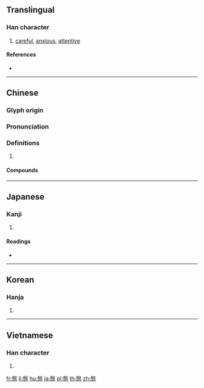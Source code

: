 {{also|殷}}
==Translingual==

===Han character===
{{Han char|rn=61|rad=心|as=10|sn=14|four=77334|canj=HEP|ids=⿱殷心}}

# [[careful]], [[anxious]], [[attentive]]

====References====
* {{Han ref|kx=0397.230|dkj=11045|dj=0736.160|hdz=42334.060|uh=6147|ud=24903|bh=B9FE|bd=47614}}

----

==Chinese==
{{zh-forms}}

===Glyph origin===
{{Han etym}}

===Pronunciation===
{{zh-pron
|m=yīn
|c=jan1
|mc=y
|oc=y
|cat=
}}

===Definitions===
{{zh-hanzi}}

# {{rfdef|zh}}

====Compounds====
{{zh-der|慇懃|慇慇懃懃|慇慇}}

----

==Japanese==

===Kanji===
{{ja-kanji|grade=|rs=心10}}

# {{defn|lang=ja|sort=心10}}

====Readings====
* {{ja-readings|on=[[いん]] (in)|kun=[[いたむ]] (itamu), [[ねんごろ]] (nengoro)}}

----

==Korean==

===Hanja===
{{ko-hanja|hangeul=은|eumhun=|rv=eun|mr=ŭn|y=un}}

# {{defn|lang=ko|sort=心10}}

----

==Vietnamese==

===Han character===
{{vi-readings|rs=心10|hanviet=ân}}

# {{defn|lang=vi|sort=心10}}

[[fr:慇]]
[[li:慇]]
[[hu:慇]]
[[ja:慇]]
[[pl:慇]]
[[th:慇]]
[[zh:慇]]